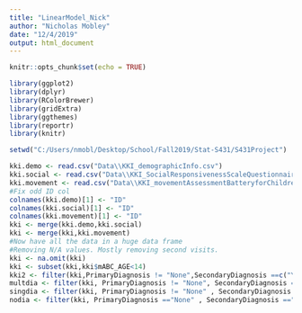 ```yaml
---
title: "LinearModel_Nick"
author: "Nicholas Mobley"
date: "12/4/2019"
output: html_document
---
```


```r
knitr::opts_chunk$set(echo = TRUE)
```

```r
library(ggplot2)
library(dplyr)
library(RColorBrewer)
library(gridExtra)
library(ggthemes)
library(reportr)
library(knitr)
```


```r
setwd("C:/Users/nmobl/Desktop/School/Fall2019/Stat-S431/S431Project")

kki.demo <- read.csv("Data\\KKI_demographicInfo.csv")
kki.social <- read.csv("Data\\KKI_SocialResponsivenessScaleQuestionnaire.csv")
kki.movement <- read.csv("Data\\KKI_movementAssessmentBatteryforChildren.csv")
#Fix odd ID col
colnames(kki.demo)[1] <- "ID"
colnames(kki.social)[1] <- "ID"
colnames(kki.movement)[1] <- "ID"
kki <- merge(kki.demo,kki.social)
kki <- merge(kki,kki.movement)
#Now have all the data in a huge data frame
#Removing N/A values. Mostly removing second visits.
kki <- na.omit(kki)
kki <- subset(kki,kki$mABC_AGE<14)
kki2 <- filter(kki,PrimaryDiagnosis != "None",SecondaryDiagnosis ==c("Yes", "No"))
multdia <- filter(kki, PrimaryDiagnosis != "None", SecondaryDiagnosis =="Yes")
singdia <- filter(kki, PrimaryDiagnosis != "None" , SecondaryDiagnosis == "No")
nodia <- filter(kki, PrimaryDiagnosis =="None" , SecondaryDiagnosis =="No")
```

```r

```





